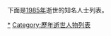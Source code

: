 {{YearTopicTOC|1985|逝世人物列表}}
{{C20YearInTopic|1985年}}
下面是[[1985年|1985年]]逝世的知名人士列表。

{{MonthTOC|1985年|逝世人物列表}}

{{各年各月份逝世人物}}
{{Authority control}}
[[Category:1985年逝世|*]]
[[Category:歷年逝世人物列表|Category:歷年逝世人物列表]]